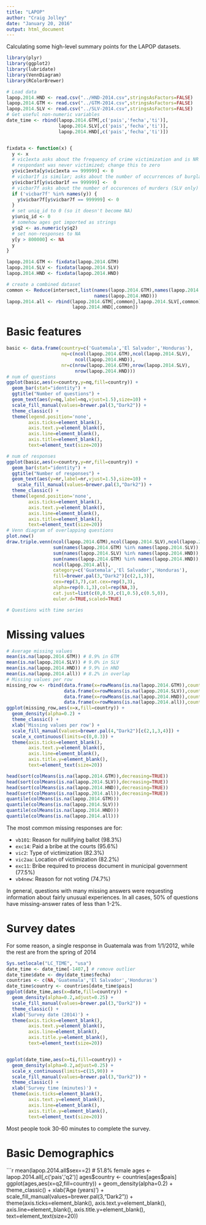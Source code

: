 ```yaml
---
title: "LAPOP"
author: "Craig Jolley"
date: "January 20, 2016"
output: html_document
---
```


Calculating some high-level summary points for the LAPOP datasets.

```r
library(plyr)
library(ggplot2)
library(lubridate)
library(VennDiagram)
library(RColorBrewer)

# Load data
lapop.2014.HND <- read.csv("../HND-2014.csv",stringsAsFactors=FALSE)
lapop.2014.GTM <- read.csv("../GTM-2014.csv",stringsAsFactors=FALSE)
lapop.2014.SLV <- read.csv("../SLV-2014.csv",stringsAsFactors=FALSE)
# Get useful non-numeric variables
date_time <- rbind(lapop.2014.GTM[,c('pais','fecha','ti')],
                   lapop.2014.SLV[,c('pais','fecha','ti')],
                   lapop.2014.HND[,c('pais','fecha','ti')])


fixdata <- function(x) {
  y <- x
  # vic1exta asks about the frequency of crime victimization and is NR if 
  # respondant was never victimized; change this to zero
  y$vic1exta[y$vic1exta == 999999] <- 0
  # vicbar1f is similar; asks about the number of occurrences of burglaries
  y$vicbar1f[y$vicbar1f == 999999] <-  0
  # vicbar7f asks about the number of occurences of murders (SLV only)
  if ('vicbar7f' %in% names(y)) {
    y$vicbar7f[y$vicbar7f == 999999] <- 0
  }
  # set uniq_id to 0 (so it doesn't become NA)
  y$uniq_id <- 0
  # somehow ages got imported as strings
  y$q2 <- as.numeric(y$q2)
  # set non-responses to NA
  y[y > 800000] <- NA
  y
}

lapop.2014.GTM <- fixdata(lapop.2014.GTM)
lapop.2014.SLV <- fixdata(lapop.2014.SLV)
lapop.2014.HND <- fixdata(lapop.2014.HND)

# create a combined dataset
common <- Reduce(intersect,list(names(lapop.2014.GTM),names(lapop.2014.SLV),
                                names(lapop.2014.HND)))
lapop.2014.all <- rbind(lapop.2014.GTM[,common],lapop.2014.SLV[,common],
                        lapop.2014.HND[,common])

```

# Basic features #

```r
basic <- data.frame(country=c('Guatemala','El Salvador','Honduras'),
                    nq=c(ncol(lapop.2014.GTM),ncol(lapop.2014.SLV),
                         ncol(lapop.2014.HND)),
                    nr=c(nrow(lapop.2014.GTM),nrow(lapop.2014.SLV),
                         nrow(lapop.2014.HND)))
# num of questions
ggplot(basic,aes(x=country,y=nq,fill=country)) +
  geom_bar(stat="identity") +
  ggtitle("Number of questions") +
  geom_text(aes(y=nq,label=nq,vjust=1.5),size=10) +
  scale_fill_manual(values=brewer.pal(3,"Dark2")) +
  theme_classic() +
  theme(legend.position='none',
        axis.ticks=element_blank(),
        axis.text.y=element_blank(),
        axis.line=element_blank(),
        axis.title=element_blank(),
        text=element_text(size=20))

# num of responses
ggplot(basic,aes(x=country,y=nr,fill=country)) +
  geom_bar(stat="identity") +
  ggtitle("Number of responses") +
  geom_text(aes(y=nr,label=nr,vjust=1.5),size=10) +
    scale_fill_manual(values=brewer.pal(3,"Dark2")) +
  theme_classic() +
  theme(legend.position='none',
        axis.ticks=element_blank(),
        axis.text.y=element_blank(),
        axis.line=element_blank(),
        axis.title=element_blank(),
        text=element_text(size=20))
# Venn diagram of overlapping questions
plot.new()
draw.triple.venn(ncol(lapop.2014.GTM),ncol(lapop.2014.SLV),ncol(lapop.2014.GTM),
                 sum(names(lapop.2014.GTM) %in% names(lapop.2014.SLV)),
                 sum(names(lapop.2014.SLV) %in% names(lapop.2014.HND)),
                 sum(names(lapop.2014.GTM) %in% names(lapop.2014.HND)),
                 ncol(lapop.2014.all),
                 category=c('Guatemala','El Salvador','Honduras'),
                 fill=brewer.pal(3,"Dark2")[c(2,1,3)],
                 cex=rep(3,7),cat.cex=rep(3,3),
                 alpha=rep(0.1,3),col=rep(NA,3),
                 cat.just=list(c(0,0.5),c(1,0.5),c(0.5,0)),
                 euler.d=TRUE,scaled=TRUE)

# Questions with time series
```

# Missing values #

```r
# Average missing values
mean(is.na(lapop.2014.GTM)) # 8.9% in GTM
mean(is.na(lapop.2014.SLV)) # 9.0% in SLV
mean(is.na(lapop.2014.HND)) # 9.9% in HND
mean(is.na(lapop.2014.all)) # 8.2% in overlap
# Missing values per row
missing_row <- rbind(data.frame(x=rowMeans(is.na(lapop.2014.GTM)),country='GTM'),
                     data.frame(x=rowMeans(is.na(lapop.2014.SLV)),country='SLV'),
                     data.frame(x=rowMeans(is.na(lapop.2014.HND)),country='HND'),
                     data.frame(x=rowMeans(is.na(lapop.2014.all)),country='all'))
ggplot(missing_row,aes(x=x,fill=country)) +
  geom_density(alpha=0.2) +
  theme_classic() +
  xlab('Missing values per row') +
  scale_fill_manual(values=brewer.pal(4,"Dark2")[c(2,1,3,4)]) +
  scale_x_continuous(limits=c(0,0.3)) +
  theme(axis.ticks=element_blank(),
        axis.text.y=element_blank(),
        axis.line=element_blank(),
        axis.title.y=element_blank(),
        text=element_text(size=20))

head(sort(colMeans(is.na(lapop.2014.GTM)),decreasing=TRUE))
head(sort(colMeans(is.na(lapop.2014.SLV)),decreasing=TRUE))
head(sort(colMeans(is.na(lapop.2014.HND)),decreasing=TRUE))
head(sort(colMeans(is.na(lapop.2014.all)),decreasing=TRUE))
quantile(colMeans(is.na(lapop.2014.GTM)))
quantile(colMeans(is.na(lapop.2014.SLV)))
quantile(colMeans(is.na(lapop.2014.HND)))
quantile(colMeans(is.na(lapop.2014.all)))
```

The most common missing responses are for:

- `vb101`: Reason for nullifying ballot (98.3%)
- `exc14`: Paid a bribe at the courts (95.6%)
- `vic2`: Type of victimization (82.3%)
- `vic2aa`: Location of victimization (82.2%)
- `exc11`: Bribe required to process document in municipal government (77.5%)
- `vb4new`: Reason for not voting (74.7%)

In general, questions with many missing answers were requesting information about fairly unusual experiences. In all cases, 50% of questions have missing-answer rates of less than 1-2%.

# Survey dates #

For some reason, a single response in Guatemala was from 1/1/2012, while the rest are from the spring of 2014

```r
Sys.setlocale("LC_TIME", "usa")
date_time <- date_time[-1407,] # remove outlier
date_time$date <- dmy(date_time$fecha)
countries <- c(NA,'Guatemala','El Salvador','Honduras')
date_time$country <- countries[date_time$pais]
ggplot(date_time,aes(x=date,fill=country)) +
  geom_density(alpha=0.2,adjust=0.25) +
  scale_fill_manual(values=brewer.pal(3,"Dark2")) +
  theme_classic() +
  xlab('Survey date (2014)') +
  theme(axis.ticks=element_blank(),
        axis.text.y=element_blank(),
        axis.line=element_blank(),
        axis.title.y=element_blank(),
        text=element_text(size=20))


ggplot(date_time,aes(x=ti,fill=country)) +
  geom_density(alpha=0.2,adjust=0.25) +
  scale_x_continuous(limits=c(15,90)) +
  scale_fill_manual(values=brewer.pal(3,"Dark2")) +
  theme_classic() +
  xlab('Survey time (minutes)') +
  theme(axis.ticks=element_blank(),
        axis.text.y=element_blank(),
        axis.line=element_blank(),
        axis.title.y=element_blank(),
        text=element_text(size=20))
```

Most people took 30-60 minutes to complete the survey.

# Basic Demographics #

```r
mean(lapop.2014.all$sex==2) # 51.8% female
ages <- lapop.2014.all[,c('pais','q2')]
ages$country <- countries[ages$pais]
ggplot(ages,aes(x=q2,fill=country)) +
  geom_density(alpha=0.2) +
  theme_classic() +
  xlab('Age (years)') +
  scale_fill_manual(values=brewer.pal(3,"Dark2")) +
  theme(axis.ticks=element_blank(),
        axis.text.y=element_blank(),
        axis.line=element_blank(),
        axis.title.y=element_blank(),
        text=element_text(size=20))

